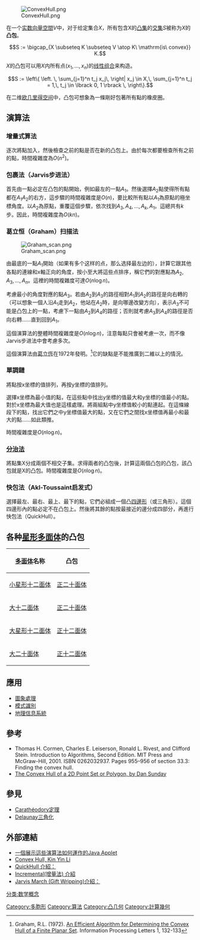 [[File:ConvexHull.png|right]]
<!-- attention, the following is not correct!
在實[[向量空間|向量空間]]中，若<math>S</math>是最小的[[凸集|凸集]]使得一個點集<math>X</math>屬於<math>S</math>，則S稱為X的'''凸包'''。
1. 屬於 is definitely wrong
2. if changed to 含于, it is also wrong.
We should conform to the standard defintion. Thanks. -->

<!-- the vector space is over a field of real numbers, but itself does not have to be real -->
在一个[[实数|实数]][[向量空間|向量空間]]<math>V</math>中，对于给定集合<math>X</math>，所有包含X的[[凸集|凸集]]的[[交集|交集]]<math>S</math>被称为<math>X</math>的'''凸包'''。
:<math> S := \bigcap_{X \subseteq K \subseteq V \atop K\ \mathrm{is\ convex}} K.</math>
<!--兩個包含<math>X</math>的凸集的交集都包含<math>X</math>。-->

<math>X</math>的凸包可以用<math>X</math>内所有点<math>(x_1, \ldots, x_n)</math>的[[线性组合|线性组合]]来构造。
:<math> S := \left\{ \left. \, \sum_{j=1}^n t_j x_j\, \right| x_j \in X,\, \sum_{j=1}^n t_j = 1,\, t_j \in \lbrack 0, 1 \rbrack \, \right\}.</math>

在二维[[欧几里得空间|欧几里得空间]]中，凸包可想象為一條剛好包著所有點的橡皮圈。

==演算法==
===增量式算法===
逐次將點加入，然後檢查之前的點是否在新的凸包上。由於每次都要檢查所有之前的點，時間複雜度為<math>O(n^2)</math>。

=== 包裹法（Jarvis步进法）===

首先由一點必定在凸包的點開始，例如最左的一點<math>A_1</math>。然後選擇<math>A_2</math>點使得所有點都在<math>A_1A_2</math>的右方，這步驟的時間複雜度是<math>O(n)</math>，要比較所有點以<math>A_1</math>為原點的極坐標角度。以<math>A_2</math>為原點，重覆這個步驟，依次找到<math>A_3,A_4,...,A_k,A_1</math>。這總共有<math>k</math>步。因此，時間複雜度為<math>O(kn)</math>。

===葛立恒（Graham）扫描法 ===
[[File:Graham_scan.png|right]]

由最底的一點<math>A_1</math>開始（如果有多个这样的点，那么选择最左边的），計算它跟其他各點的連線和x軸正向的角度，按小至大將這些点排序，稱它們的對應點為<math>A_2,A_3,...,A_n</math>。這裡的時間複雜度可達<math>O(n \log{n})</math>。

考慮最小的角度對應的點<math>A_3</math>。若由<math>A_2</math>到<math>A_3</math>的路徑相對<math>A_1</math>到<math>A_2</math>的路徑是向右轉的（可以想象一個人沿<math>A_1</math>走到<math>A_2</math>，他站在<math>A_2</math>時，是向哪邊改變方向），表示<math>A_3</math>不可能是凸包上的一點，考慮下一點由<math>A_2</math>到<math>A_4</math>的路徑；否則就考慮<math>A_3</math>到<math>A_4</math>的路徑是否向右轉……直到回到<math>A_1</math>。

這個演算法的整體時間複雜度是<math>O(n \log{n})</math>，注意每點只會被考慮一次，而不像Jarvis步进法中會考慮多次。

這個演算法由[[葛立恆|葛立恆]]在1972年發明。<ref>Graham, R.L. (1972). [http://www.sciencedirect.com/science?_ob=IssueURL&_tockey=%23TOC%235645%231972%23999989995%23299179%23FLP%23&_auth=y&view=c&_acct=C000050221&_version=1&_urlVersion=0&_userid=10&md5=5d4861b6aa0cc6f286e142e7d22047c1 An Efficient Algorithm for Determining the Convex Hull of a Finite Planar Set]. Information Processing Letters 1, 132-133</ref>它的缺點是不能推廣到二維以上的情況。

===單調鏈===
將點按x坐標的值排列，再按y坐標的值排列。

選擇x坐標為最小值的點，在這些點中找出y坐標的值最大和y坐標的值最小的點。對於x坐標為最大值也是這樣處理。將兩組點中y坐標值較小的點連起。在這條線段下的點，找出它們之中y坐標值最大的點，又在它們之間找x坐標值再最小和最大的點……如此類推。

時間複雜度是<math>O(n\log{n})</math>。

===[[分治法|分治法]]===
將點集X分成兩個不相交子集。求得兩者的凸包後，計算這兩個凸包的凸包，該凸包就是X的凸包。時間複雜度是<math>O(n\log{n})</math>。

===快包法（Akl-Toussaint启发式）===
選擇最左、最右、最上、最下的點，它們必組成一個凸[[四邊形|四邊形]]（或三角形）。這個四邊形內的點必定不在凸包上。然後將其餘的點按最接近的邊分成四部分，再進行快包法（QuickHull）。

==各种[[星形多面体|星形多面体]]的凸包==
{| class="wikitable sortable"
|-
! [[多面体|多面体]]名称 !! 凸包
|-
| [[小星形十二面体|小星形十二面体]] || [[正二十面体|正二十面体]]
|-
| [[大十二面体|大十二面体]] || [[正二十面体|正二十面体]]
|-
| [[大星形十二面体|大星形十二面体]] || [[正十二面体|正十二面体]]
|-
| [[大二十面体|大二十面体]] || [[正十二面体|正十二面体]]
|}

==應用==
* [[圖象處理|圖象處理]]
* [[模式識別|模式識別]]
* [[地理信息系統|地理信息系統]]

==參考==
<references/>

* Thomas H. Cormen, Charles E. Leiserson, Ronald L. Rivest, and Clifford Stein. Introduction to Algorithms, Second Edition. MIT Press and McGraw-Hill, 2001. ISBN 0262032937. Pages 955–956 of section 33.3: Finding the convex hull.
* [http://www.geometryalgorithms.com/Archive/algorithm_0109/algorithm_0109.htm The Convex Hull of a 2D Point Set or Polygon, by Dan Sunday]{{Wayback|url=http://www.geometryalgorithms.com/Archive/algorithm_0109/algorithm_0109.htm |date=20060910040212 }}
==參見==
* [[Carathéodory定理|Carathéodory定理]]
* [[Delaunay三角化|Delaunay三角化]]
==外部連結==
* [https://web.archive.org/web/20070609032115/http://www.cse.unsw.edu.au/~lambert/java/3d/hull.html 一個展示這些演算法如何運作的Java Applet]
* [https://web.archive.org/web/20101128202848/http://www.math.ust.hk/mathematical_excalibur/v12_n3.pdf Convex Hull, Kin Yin Li]
* [http://par.cse.nsysu.edu.tw/~homework/algo01/9037621/html/QuickHull.htm QuickHull 介紹：]{{Wayback|url=http://par.cse.nsysu.edu.tw/~homework/algo01/9037621/html/QuickHull.htm |date=20160305110747 }}
* [http://par.cse.nsysu.edu.tw/~homework/algo01/9037621/html/Incremental.htm Incremental(增量法) 介紹]{{Wayback|url=http://par.cse.nsysu.edu.tw/~homework/algo01/9037621/html/Incremental.htm |date=20160305103431 }}
* [http://par.cse.nsysu.edu.tw/~homework/algo01/9037621/html/Gift_Wrapping.htm Jarvis March (Gift Wripping)介紹：]{{Wayback|url=http://par.cse.nsysu.edu.tw/~homework/algo01/9037621/html/Gift_Wrapping.htm |date=20160305164637 }}

[[Category:多胞形|Category:多胞形]]
[[Category:算法|Category:算法]]
[[Category:凸几何|Category:凸几何]]
[[Category:計算幾何|Category:計算幾何]]
[[分类:数学概念|分类:数学概念]]